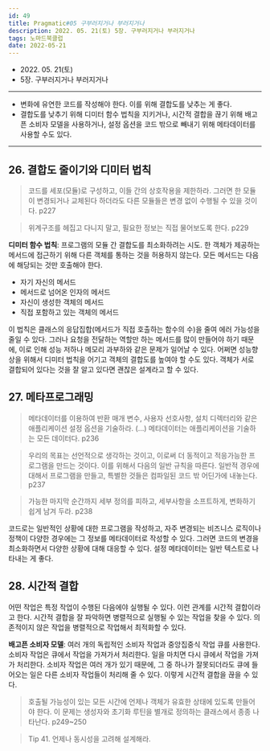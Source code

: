```yaml
---
id: 49
title: Pragmatic#05 구부러지거나 부러지거나
description: 2022. 05. 21(토) 5장. 구부러지거나 부러지거나
tags: 노마드북클럽
date: 2022-05-21
---
```




- 2022\. 05. 21(토)
- 5장. 구부러지거나 부러지거나

---

- 변화에 유연한 코드를 작성해야 한다. 이를 위해 결합도를 낮추는 게 좋다.
- 결합도를 낮추기 위해 디미터 함수 법칙을 지키거나, 시간적 결합을 끊기 위해 배고픈 소비자 모델을 사용하거나, 설정 옵션을 코드 밖으로 빼내기 위해 메타데이터를 사용할 수도 있다.

---

## 26. 결합도 줄이기와 디미터 법칙

> 코드를 세포(모듈)로 구성하고, 이들 간의 상호작용을 제한하라. 그러면 한 모듈이 변경되거나 교체된다 하더라도 다른 모듈들은 변경 없이 수행될 수 있을 것이다. p227

> 위계구조를 헤집고 다니지 말고, 필요한 정보는 직접 물어보도록 한다. p229

**디미터 함수 법칙**: 프로그램의 모듈 간 결합도를 최소화하려는 시도. 한 객체가 제공하는 메서드에 접근하기 위해 다른 객체를 통하는 것을 허용하지 않는다. 모든 메서드는 다음에 해당되는 것만 호출해야 한다.
- 자기 자신의 메서드
- 메서드로 넘어온 인자의 메서드
- 자신이 생성한 객체의 메서드
- 직접 포함하고 있는 객체의 메서드

이 법칙은 클래스의 응답집합(메서드가 직접 호출하는 함수의 수)을 줄여 에러 가능성을 줄일 수 있다.
그러나 요청을 전달하는 역할만 하는 메서드를 많이 만들어야 하기 때문에, 이로 인해 성능 저하나 메모리 과부하와 같은 문제가 일어날 수 있다.
어쩌면 성능향상을 위해서 디미터 법칙을 어기고 객체의 결합도를 높여야 할 수도 있다. 객체가 서로 결합되어 있다는 것을 잘 알고 있다면 괜찮은 설계라고 할 수 있다.

## 27. 메타프로그래밍

> 메타데이터를 이용하여 반환 매개 변수, 사용자 선호사항, 설치 디렉터리와 같은 애플리케이션 설정 옵션을 기술하라. (…) 메타데이터는 애플리케이션을 기술하는 모든 데이터다.  p236

> 우리의 목표는 선언적으로 생각하는 것이고, 이로써 더 동적이고 적응가능한 프로그램을 만드는 것이다. 이를 위해서 다음의 일반 규칙을 따른다. 일반적 경우에 대해서 프로그램을 만들고, 특별한 것들은 컴파일된 코드 밖 어딘가에 내놓는다. p237

> 가능한 마지막 순간까지 세부 정의를 피하고, 세부사항을 소프트하게, 변화하기 쉽게 남겨 두라. p238

코드로는 일반적인 상황에 대한 프로그램을 작성하고, 자주 변경되는 비즈니스 로직이나 정책이 다양한 경우에는 그 정보를 메타데이터로 작성할 수 있다. 그러면 코드의 변경을 최소화하면서 다양한 상황에 대해 대응할 수 있다. 설정 메타데이터는 일반 텍스트로 나타내는 게 좋다.

## 28. 시간적 결합

어떤 작업은 특정 작업이 수행된 다음에야 실행될 수 있다. 이런 관계를 시간적 결합이라고 한다. 시간적 결합을 잘 파악하면 병렬적으로 실행될 수 있는 작업을 찾을 수 있다. 의존적이지 않은 작업을 병렬적으로 작업해서 최적화할 수 있다.

**배고픈 소비자 모델**: 여러 개의 독립적인 소비자 작업과 중앙집중식 작업 큐를 사용한다. 소비자 작업은 큐에서 작업을 가져가서 처리한다. 일을 마치면 다시 큐에서 작업을 가져가 처리한다. 소비자 작업은 여러 개가 있기 때문에, 그 중 하나가 잘못되더라도 큐에 들어오는 일은 다른 소비자 작업들이 처리해 줄 수 있다. 이렇게 시간적 결합을 끊을 수 있다.

> 호출될 가능성이 있는 모든 시간에 언제나 객체가 유효한 상태에 있도록 만들어야 한다. 이 문제는 생성자와 초기화 루틴을 별개로 정의하는 클래스에서 종종 나타난다. p249~250

> Tip 41. 언제나 동시성을 고려해 설계해라.


